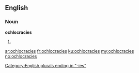 ==English==

===Noun===
'''ochlocracies'''

# {{plural of|[[ochlocracy]]}}

[[Category:English plurals ending in "-ies"]]

[[ar:ochlocracies]]
[[fr:ochlocracies]]
[[ku:ochlocracies]]
[[my:ochlocracies]]
[[no:ochlocracies]]